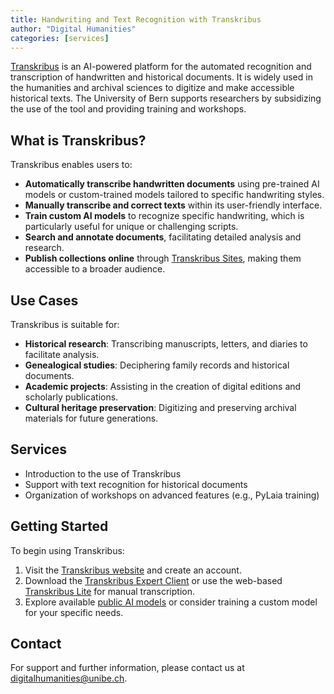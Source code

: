 ```yaml
---
title: Handwriting and Text Recognition with Transkribus
author: "Digital Humanities"
categories: [services]
---
```


[Transkribus](https://www.transkribus.org/) is an AI-powered platform for the automated recognition and transcription of handwritten and historical documents. It is widely used in the humanities and archival sciences to digitize and make accessible historical texts. The University of Bern supports researchers by subsidizing the use of the tool and providing training and workshops.

## What is Transkribus?

Transkribus enables users to:

-   **Automatically transcribe handwritten documents** using pre-trained AI models or custom-trained models tailored to specific handwriting styles.
-   **Manually transcribe and correct texts** within its user-friendly interface.
-   **Train custom AI models** to recognize specific handwriting, which is particularly useful for unique or challenging scripts.
-   **Search and annotate documents**, facilitating detailed analysis and research.
-   **Publish collections online** through [Transkribus Sites](https://www.transkribus.org/sites), making them accessible to a broader audience.

## Use Cases

Transkribus is suitable for:

-   **Historical research**: Transcribing manuscripts, letters, and diaries to facilitate analysis.
-   **Genealogical studies**: Deciphering family records and historical documents.
-   **Academic projects**: Assisting in the creation of digital editions and scholarly publications.
-   **Cultural heritage preservation**: Digitizing and preserving archival materials for future generations.

## Services

-   Introduction to the use of Transkribus
-   Support with text recognition for historical documents
-   Organization of workshops on advanced features (e.g., PyLaia training)

## Getting Started

To begin using Transkribus:

1.  Visit the [Transkribus website](https://www.transkribus.org/) and create an account.
2.  Download the [Transkribus Expert Client](https://readcoop.eu/Transkribus/download/) or use the web-based [Transkribus Lite](https://transkribus.ai/) for manual transcription.
3.  Explore available [public AI models](https://www.transkribus.org/models/) or consider training a custom model for your specific needs.

## Contact

For support and further information, please contact us at [digitalhumanities\@unibe.ch](mailto:digitalhumanities@unibe.ch).